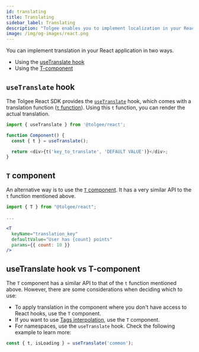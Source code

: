 ```yaml
---
id: translating
title: Translating
sidebar_label: Translating
description: "Tolgee enables you to implement localization in your React application with ease. You can integrate Tolgee in your React application using Tolgee's SDK for React. Learn to impelement translation using the useTranslate hook and the T-component."
image: /img/og-images/react.png
---
```



You can implement translation in your React application in two ways.

- Using the [useTranslate hook](#usetranslate-hook)
- Using the [T-component](#t-component)

## `useTranslate` hook

The Tolgee React SDK provides the [`useTranslate`](./api#hook-usetranslate) hook, which comes with a translation function ([`t` function](./api#function-t)). Using this `t` function, you can render the actual translation.

```js
import { useTranslate } from '@tolgee/react';

function Component() {
  const { t } = useTranslate();

  return <div>{t('key_to_translate', 'DEFAULT VALUE')}</div>;
}
```

<TFunctionHint />

## `T` component

An alternative way is to use the [`T` component](./api#t-component). It has a very similar API to the `t` function mentioned above.

```jsx
import { T } from "@tolgee/react";

...

<T
  keyName="translation_key"
  defaultValue="User has {count} points"
  params={{ count: 10 }}
/>
```

## useTranslate hook vs T-component

The `T` component has a similar API to that of the `t` function mentioned above. However, there are some considerations when deciding which to use:

- To apply translation in the component where you don't have access to React hooks, use the `T` component.
- If you want to use [Tags interpolation](./tags-interpolation), use the `T` component.
- For namespaces, use the `useTranslate` hook. Check the following example to learn more:

```ts
const { t, isLoading } = useTranslate('common');
```

<NamespacesHint />


<ExampleBanner framework="React" />
